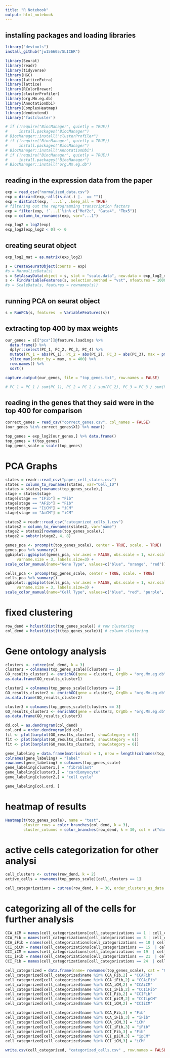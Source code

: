 ```yaml
---
title: "R Notebook"
output: html_notebook
---
```


## installing packages and loading libraries 

```r
library("devtools")
install_github("jw156605/SLICER")
```

```r
library(Seurat)
library(readr)
library(tidyverse)
library(HGC) 
library(latticeExtra)
library(lattice) 
library(RColorBrewer)
library(clusterProfiler)
library(org.Mm.eg.db)
library(AnnotationDbi)
library(ComplexHeatmap)
library(dendextend)
library('fastcluster')

# if (!require("BiocManager", quietly = TRUE))
#     install.packages("BiocManager")
# BiocManager::install("clusterProfiler")
# if (!require("BiocManager", quietly = TRUE))
#     install.packages("BiocManager")
# BiocManager::install("AnnotationDbi")
# if (!require("BiocManager", quietly = TRUE))
#     install.packages("BiocManager")
# BiocManager::install("org.Mm.eg.db")
```

## reading in the expression data from the paper 

```r
exp = read_csv("normalized_data.csv")
exp = discard(exp,~all(is.na(.) |.  == ""))
exp = distinct(exp, `...1`, .keep_all = TRUE)
# filtering out the reprogramming transcription factors 
exp = filter(exp, !`...1`%in% c("Mef2c", "Gata4", "Tbx5"))
exp = column_to_rownames(exp, var="...1")
```


```r
exp_log2 = log2(exp)
exp_log2[exp_log2 < 0] <- 0
```

## creating seurat object 

```r
exp_log2_mat = as.matrix(exp_log2)
```


```r
s = CreateSeuratObject(counts = exp)
#s = NormalizeData(s)
s = SetAssayData(object = s, slot = "scale.data", new.data = exp_log2_mat)
s <- FindVariableFeatures(s, selection.method = "vst", nfeatures = 10000)
#s = ScaleData(s, features = rownames(s))
```

## running PCA on seurat object 

```r
s = RunPCA(s, features  = VariableFeatures(s))
```

## extracting top 400 by max weights

```r
our_genes = s[["pca"]]@feature.loadings %>% 
  data.frame() %>% 
  dplyr::select(PC_1, PC_2, PC_3, PC_4) %>% 
  mutate(PC_1 = abs(PC_1), PC_2 = abs(PC_2), PC_3 = abs(PC_3), max = pmax(PC_1, PC_2,PC_3), sum = PC_1 + PC_2 + PC_3) %>% 
  slice_max(order_by = max, n = 400) %>% 
  row.names() %>% 
  sort()

capture.output(our_genes, file = "top_genes.txt", row.names = FALSE)

# PC_1 = PC_1 / sum(PC_1), PC_2 = PC_2 / sum(PC_2), PC_3 = PC_3 / sum(PC_3),
```

## reading in the genes that they said were in the top 400 for comparison 
```r
correct_genes = read_csv("correct_genes.csv", col_names = FALSE)
(our_genes %in% correct_genes$X1) %>% mean()

```

```r
top_genes = exp_log2[our_genes,] %>% data.frame()
top_genes = t(top_genes) 
top_genes_scale = scale(top_genes)
```

# PCA Graphs

```r
states = readr::read_csv("paper_cell_states.csv")
states = column_to_rownames(states, var="Cell_ID")
states = states[rownames(top_genes_scale),]
stage = states$stage
stage[stage == "IFib"] = "Fib"
stage[stage == "AFib"] = "Fib"
stage[stage == "IiCM"] = "iCM"
stage[stage == "AiCM"] = "iCM"

```

```r
states2 = readr::read_csv("categorized_cells_1.csv")
states2 = column_to_rownames(states2, var="name")
stage2 = states2[rownames(top_genes_scale),]
stage2 = substr(stage2, 4, 8)

```

```r
genes_pca <- prcomp(t(top_genes_scale), center = TRUE, scale. = TRUE)
genes_pca %>% summary()
ggbiplot::ggbiplot(genes_pca, var.axes = FALSE, obs.scale = 1, var.scale = 1, group=gene_labeling$label,
     varname.size = 3, labels.size=3) +
scale_color_manual(name="Gene Type", values=c("blue", "orange", "red"))
```

```r
cells_pca <- prcomp(top_genes_scale, center = TRUE, scale. = TRUE)
cells_pca %>% summary()
ggbiplot::ggbiplot(cells_pca, var.axes = FALSE, obs.scale = 1, var.scale = 1, group=stage2,
     varname.size = 3, labels.size=3) +
scale_color_manual(name="Cell Type", values=c("blue", "red", "purple", "lightgreen"))
```

# fixed clustering
```r
row_dend = hclust(dist(top_genes_scale)) # row clustering
col_dend = hclust(dist(t(top_genes_scale))) # column clustering
```

# Gene ontology analysis 

```r
clusters <- cutree(col_dend, k = 3)
cluster1 = colnames(top_genes_scale)[clusters == 1]
GO_results_cluster1 <- enrichGO(gene = cluster1, OrgDb = "org.Mm.eg.db", keyType = "SYMBOL", ont = "BP")
as.data.frame(GO_results_cluster1)

cluster2 = colnames(top_genes_scale)[clusters == 2]
GO_results_cluster2 <- enrichGO(gene = cluster2, OrgDb = "org.Mm.eg.db", keyType = "SYMBOL", ont = "BP")
as.data.frame(GO_results_cluster2)

cluster3 = colnames(top_genes_scale)[clusters == 3]
GO_results_cluster3 <- enrichGO(gene = cluster3, OrgDb = "org.Mm.eg.db", keyType = "SYMBOL", ont = "BP")
as.data.frame(GO_results_cluster3)

```

```r
dd.col = as.dendrogram(col_dend)
col.ord = order.dendrogram(dd.col)
fit <- plot(barplot(GO_results_cluster1, showCategory = 6))
fit <- plot(barplot(GO_results_cluster2, showCategory = 6))
fit <- plot(barplot(GO_results_cluster3, showCategory = 6))

gene_labeling = data.frame(matrix(ncol = 1, nrow = length(colnames(top_genes_scale))))
colnames(gene_labeling) = "label"
rownames(gene_labeling) = colnames(top_genes_scale)
gene_labeling[cluster1,] = "fibroblast"
gene_labeling[cluster3,] = "cardiomyocyte"
gene_labeling[cluster2,] = "cell cycle"

gene_labeling[col.ord, ]

```




# heatmap of results 

```r
Heatmap(t(top_genes_scale), name = "test", 
        cluster_rows = color_branches(col_dend, k = 3),
        cluster_columns = color_branches(row_dend, k = 30, col = c("darkred", "forestgreen", "orange", "blue")), show_row_names = FALSE, show_column_names = FALSE)
```
# active cells categorization for other analysi 

```r
cell_clusters <- cutree(row_dend, k = 2)
active_cells = rownames(top_genes_scale)[cell_clusters == 1]

```


```r
cell_categorizations = cutree(row_dend, k = 30, order_clusters_as_data = FALSE)
```

# categorizing all of the cells for further analysis
```r
CCA_iCM = names(cell_categorizations[cell_categorizations == 1 | cell_categorizations == 2])
CCA_Fib = names(cell_categorizations[cell_categorizations == 3 | cell_categorizations == 4 | cell_categorizations == 5 | cell_categorizations == 6 | cell_categorizations == 7 | cell_categorizations == 8 | cell_categorizations == 9 ])
CCA_iFib = names(cell_categorizations[cell_categorizations == 10 | cell_categorizations == 11 | cell_categorizations == 12 | cell_categorizations == 13 | cell_categorizations == 14 ])
CCI_piCM = names(cell_categorizations[cell_categorizations == 15  | cell_categorizations == 16 | cell_categorizations == 17 | cell_categorizations == 18 | cell_categorizations == 23])
CCI_iCM = names(cell_categorizations[cell_categorizations == 19  | cell_categorizations == 20])
CCI_iFib = names(cell_categorizations[cell_categorizations == 21  | cell_categorizations == 22 |  cell_categorizations == 26 | cell_categorizations == 27 |  cell_categorizations == 28|  cell_categorizations == 29])
CCI_Fib = names(cell_categorizations[cell_categorizations == 24  | cell_categorizations == 25| cell_categorizations == 30 ])


```

```r
cell_categorized = data.frame(name= rownames(top_genes_scale), cat = "CCI", stage = "FIB")
cell_categorized[cell_categorized$name %in% CCA_Fib,2] = "CCAFib"
cell_categorized[cell_categorized$name %in% CCA_iFib,2] = "CCAiFib"
cell_categorized[cell_categorized$name %in% CCA_iCM,2] = "CCAiCM"
cell_categorized[cell_categorized$name %in% CCI_iFib,2] = "CCIiFib"
cell_categorized[cell_categorized$name %in% CCI_Fib,2] = "CCIFib"
cell_categorized[cell_categorized$name %in% CCI_piCM,2] = "CCIipCM"
cell_categorized[cell_categorized$name %in% CCI_iCM,2] = "CCIiCM"

cell_categorized[cell_categorized$name %in% CCA_Fib,3] = "Fib"
cell_categorized[cell_categorized$name %in% CCA_iFib,3] = "iFib"
cell_categorized[cell_categorized$name %in% CCA_iCM,3] = "iCM"
cell_categorized[cell_categorized$name %in% CCI_iFib,3] = "iFib"
cell_categorized[cell_categorized$name %in% CCI_Fib,3] = "Fib"
cell_categorized[cell_categorized$name %in% CCI_piCM,3] = "ipCM"
cell_categorized[cell_categorized$name %in% CCI_iCM,3] = "iCM"
```
```r
write.csv(cell_categorized, "categorized_cells.csv" , row.names = FALSE)
```







